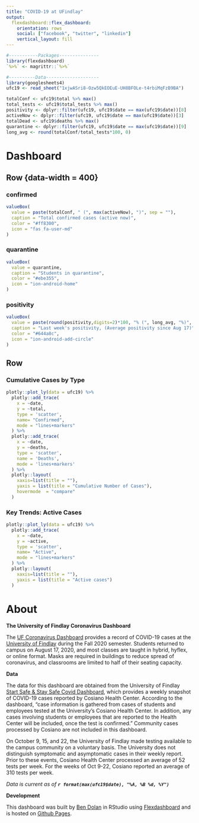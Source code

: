 ```yaml
---
title: "COVID-19 at UFindlay"
output: 
  flexdashboard::flex_dashboard:
    orientation: rows
    social: ["facebook", "twitter", "linkedin"]
    vertical_layout: fill
---
```


```r
#-----------Packages---------------
library(flexdashboard)
`%>%` <- magrittr::`%>%`

#----------Data--------------------
library(googlesheets4)
ufc19 <- read_sheet("1xjwASri8-Ozw5QkEOEuE-UH8BFOLe-t4rbiMqFzB9BA")

totalConf <- ufc19$total %>% max()
total_tests <- ufc19$total_tests %>% max()
positivity <- dplyr::filter(ufc19, ufc19$date == max(ufc19$date))[8]
activeNow <- dplyr::filter(ufc19, ufc19$date == max(ufc19$date))[3]
totalDead <- ufc19$deaths %>% max()
quarantine <- dplyr::filter(ufc19, ufc19$date == max(ufc19$date))[9]
long_avg <- round(totalConf/total_tests*100, 0)

```

Dashboard
=======================================================================

Row {data-width = 400}
-----------------------------------------------------------------------

### confirmed {.value-box}

```r
valueBox(
  value = paste(totalConf, " (", max(activeNow), ")", sep = ""),
  caption = "Total confirmed cases (active now)",
  color = "#ff8300",
  icon = "fas fa-user-md"
)
```

### quarantine {.value-box}

```r
valueBox(
  value = quarantine,
  caption = "Students in quarantine",
  color = "#ebe355",
  icon = "ion-android-home"
)
```

### positivity {.value-box}

```r
valueBox(
  value = paste(round(positivity,digits=2)*100, "% (", long_avg, "%)", sep = ""),
  caption = "Last week's positivity, (Average positivity since Aug 17)",
  color = "#644a8c",
  icon = "ion-android-add-circle"
)

```


Row 
-----------------------------------------------------------------------

### **Cumulative Cases by Type**

```r
plotly::plot_ly(data = ufc19) %>%
  plotly::add_trace(
    x = ~date, 
    y = ~total, 
    type = 'scatter', 
    name= "Confirmed", 
    mode = "lines+markers"
  ) %>%
  plotly::add_trace(
    x = ~date,
    y = ~deaths, 
    type = 'scatter',
    name = 'Deaths', 
    mode = 'lines+markers'
  ) %>%
  plotly::layout(
    xaxis=list(title = ""),
    yaxis = list(title = "Cumulative Number of Cases"),
    hovermode  = "compare"
  )
```


### **Key Trends:** Active Cases

```r

plotly::plot_ly(data = ufc19) %>%
  plotly::add_trace(
    x = ~date, 
    y = ~active, 
    type = 'scatter', 
    name= "Active", 
    mode = "lines+markers"
  ) %>%
  plotly::layout(
    xaxis=list(title = ""),
    yaxis = list(title = "Active cases")
  )
```

About
=======================================================================

**The University of Findlay Coronavirus Dashboard** 

The [UF Coronavirus Dashboard](https://bioben20.github.io/findlay_coviddash) provides a record of COVID-19 cases at the [University of Findlay](https://www.findlay.edu/) during the Fall 2020 semester. Students returned to campus on August 17, 2020, and most classes are taught in hybrid, hyflex, or online format. Masks are required in buildings to reduce spread of coronavirus, and classrooms are limited to half of their seating capacity.

**Data**

The data for this dashboard are obtained from the University of Findlay [Start Safe & Stay Safe Covid Dashboard](https://www.findlay.edu/oiler-start-safe-and-stay-safe/covid-dashboard), which provides a weekly snapshot of COVID-19 cases reported by Cosiano Health Center. According to the dashboard, "case information is gathered from cases of students and employees tested at the University's Cosiano Health Center. In addition, any cases involving students or employees that are reported to the Health Center will be included, once the test is confirmed." Community cases processed by Cosiano are not included in this dashboard.

On October 9, 15, and 22, the University of Findlay made testing available to the campus community on a voluntary basis. The University does not distinguish symptomatic and asymptomatic cases in their weekly report. Prior to these events, Cosiano Health Center processed an average of 52 tests per week. For the weeks of Oct 9-22, Cosiano reported an average of 310 tests per week.

*Data is current as of **`r format(max(ufc19$date), "%A, %B %d, %Y")`***

**Development**

This dashboard was built by [Ben Dolan](https://www.biologyben.com/) in RStudio using [Flexdashboard](http://rmarkdown.rstudio.com/flexdashboard/) and is hosted on [Github Pages](https://pages.github.com/).